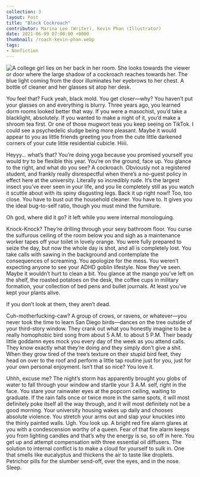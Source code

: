 ---
collection: 3
layout: Post
title: "Block Cockroach"
contributor: Marina Lee (Writer), Kevin Phan (Illustrator)
date: 2021-06-09 07:00:00 +0000
thumbnail: /roach-kevin-phan.webp
tags: 
- Nonfiction
---

<img src="/images/3/roach-kevin-phan.jpg"
    alt="A college girl lies on her back in her room. She looks towards the viewer or door where the large shadow of a cockroach reaches towards her. The blue light coming from the door illuminates her eyebrows to her chest. A bottle of cleaner and her glasses sit atop her desk."
    class="w650" />

You feel that? Fuck yeah, black mold. You get closer—why? You haven’t put your glasses on
and everything is blurry. Three years ago, you learned dorm rooms looked better that way. If you
were a masochist, you’d take a blacklight, absolutely. If you wanted to make a night of it, you’d
make a shroom tea first. Or one of those mugwort teas you keep seeing on TikTok. I could see a
psychedelic sludge being more pleasant. Maybe it would appear to you as little friends greeting you
from the cute little darkened corners of your cute little residential cubicle. Hiiii.

Heyyy... what’s that? You’re doing yoga because you promised yourself you would try to be
flexible this year. You’re on the ground, face up. You glance to the right, and what do you see? A
cockroach. Obviously not a registered student, and frankly really disrespectful when there’s a no-guest
policy in effect here at the university. Literally so incredibly rude. It’s the largest insect
you’ve ever seen in your life, and you lie completely still as you watch it scuttle about with its
spiny disgusting legs. Back it up right now!! Too, too close. You have to bust out the household
cleaner. You have to. It gives you the ideal bug-to-self ratio, though you must mind the furniture.

Oh god, where did it go? It left while you were internal monologuing.

Knock-Knock? They’re drilling through your sexy bathroom floor. You curse the sulfurous
ceiling of the room below you and sigh as a maintenance worker tapes off your toilet in lovely
orange. You were fully prepared to seize the day, but now the whole day is shot, and all is
completely lost. You take calls with sawing in the background and contemplate the consequences
of screaming. You apologize for the mess. You weren’t expecting anyone to see your ADHD
goblin lifestyle. Now they’ve seen. Maybe it wouldn’t hurt to clean a bit. You glance at the
mango you’ve left on the shelf, the roasted potatoes on the desk, the coffee cups in military
formation, your collection of bed pens and bullet journals. At least you’ve kept your plants alive.

If you don’t look at them, they aren’t dead.

Cuh-motherfucking-caw? A group of crows, or ravens, or whatever—you never took the time to
learn San Diego birds—dances on the tree outside of your third-story window. They crank out
what you honestly imagine to be a really homophobic bird song from about 5 A.M. to about 5
P.M. Their beady little goddamn eyes mock you every day of the week as you attend calls. They
know exactly what they’re doing and they simply don’t give a shit. When they grow tired of the
tree’s texture on their stupid bird feet, they head on over to the roof and perform a little tap
routine just for you, just for your own personal enjoyment. Isn’t that so nice? You love it.

Uhhh, excuse me? The night’s storm has apparently brought you globs of water to fall through
your window and startle your 3 A.M. self, right in the face. You stare your rainwater eyes at the
popcorn ceiling, waiting to graduate. If the rain falls once or twice more in the same spots, it will
most definitely poke itself all the way through, and it will most definitely not be a good morning.
Your university housing wakes up daily and chooses absolute violence. You stretch your arms
out and slap your knuckles into the thinly painted walls. Ugh. You look up. A bright red fire
alarm glares at you with a condescension worthy of a queen. Fear of that fire alarm keeps you
from lighting candles and that’s why the energy is so, so off in here. You get up and attempt
compensation with three essential oil diffusers. The solution to internal conflict is to make a
cloud for yourself to sulk in. One that smells like eucalyptus and thickens the air to taste like
droplets. Petrichor pills for the slumber send-off, over the eyes, and in the nose. Sleep.